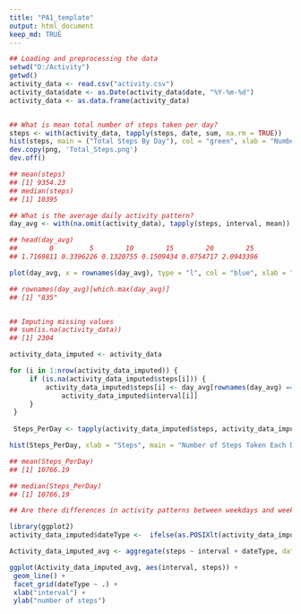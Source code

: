 ---
title: "PA1_template"
output: html_document
keep_md: TRUE
---


```{r echo=TRUE}

## Loading and preprocessing the data
setwd("D:/Activity")
getwd()
activity_data <- read.csv("activity.csv")
activity_data$date <- as.Date(activity_data$date, "%Y-%m-%d")
activity_data <- as.data.frame(activity_data)


## What is mean total number of steps taken per day?
steps <- with(activity_data, tapply(steps, date, sum, na.rm = TRUE))
hist(steps, main = ("Total Steps By Day"), col = "green", xlab = "Number of Steps")
dev.copy(png, 'Total_Steps.png')
dev.off()

## mean(steps)
## [1] 9354.23
## median(steps)
## [1] 10395

## What is the average daily activity pattern?
day_avg <- with(na.omit(activity_data), tapply(steps, interval, mean))

## head(day_avg)
##        0         5        10        15        20        25 
## 1.7169811 0.3396226 0.1320755 0.1509434 0.0754717 2.0943396 

plot(day_avg, x = rownames(day_avg), type = "l", col = "blue", xlab = "5 Minute Interval", ylab = "Average Number of Steps", main = "Average Number Of Steps Taken")

## rownames(day_avg)[which.max(day_avg)]
## [1] "835"


## Imputing missing values
## sum(is.na(activity_data))
## [1] 2304

activity_data_imputed <- activity_data

for (i in 1:nrow(activity_data_imputed)) {
     if (is.na(activity_data_imputed$steps[i])) {
         activity_data_imputed$steps[i] <- day_avg[rownames(day_avg) == 
             activity_data_imputed$interval[i]]
     }
 }
 
 Steps_PerDay <- tapply(activity_data_imputed$steps, activity_data_imputed$date, sum, na.rm = TRUE)

hist(Steps_PerDay, xlab = "Steps", main = "Number of Steps Taken Each Day", col = "cyan")

## mean(Steps_PerDay)
## [1] 10766.19

## median(Steps_PerDay)
## [1] 10766.19

## Are there differences in activity patterns between weekdays and weekends?

library(ggplot2)
activity_data_imputed$dateType <-  ifelse(as.POSIXlt(activity_data_imputed$date)$wday %in% c(0,6), 'weekend', 'weekday')

Activity_data_imputed_avg <- aggregate(steps ~ interval + dateType, data=activity_data_imputed, mean)

ggplot(Activity_data_imputed_avg, aes(interval, steps)) +
 geom_line() +
 facet_grid(dateType ~ .) +
 xlab("interval") +
 ylab("number of steps")
```